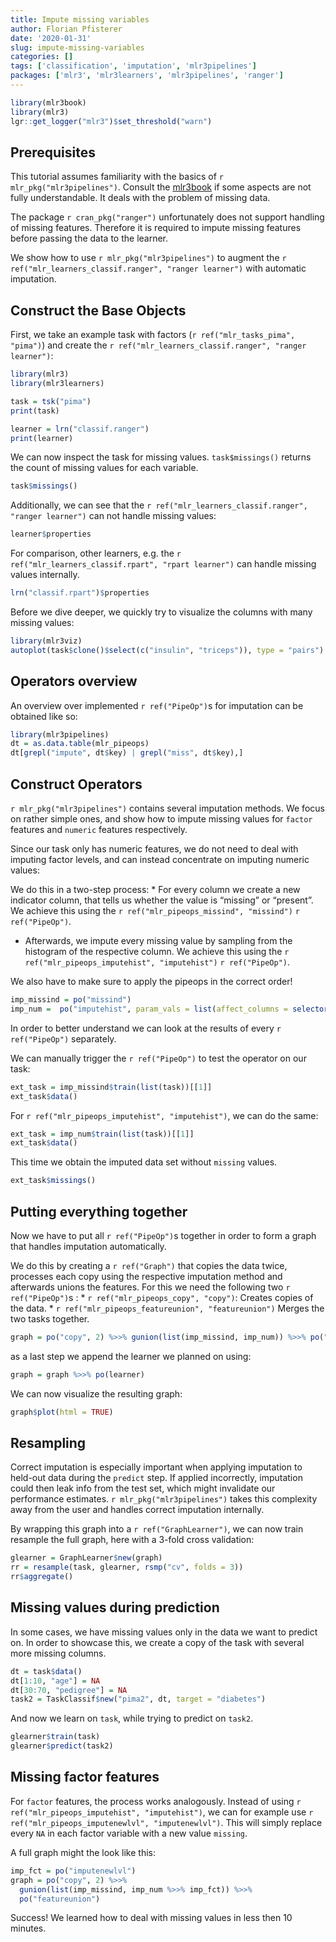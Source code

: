 ```yaml
---
title: Impute missing variables
author: Florian Pfisterer
date: '2020-01-31'
slug: impute-missing-variables
categories: []
tags: ['classification', 'imputation', 'mlr3pipelines']
packages: ['mlr3', 'mlr3learners', 'mlr3pipelines', 'ranger']
---
```


```r
library(mlr3book)
library(mlr3)
lgr::get_logger("mlr3")$set_threshold("warn")
```

## Prerequisites

This tutorial assumes familiarity with the basics of `r mlr_pkg("mlr3pipelines")`.
Consult the [mlr3book](https://mlr3book.mlr-org.com/pipelines.html) if some aspects are not  fully understandable.
It deals with the problem of missing data.

The package `r cran_pkg("ranger")` unfortunately does not support handling of missing features.
Therefore it is required to impute missing features before passing the data to the learner.

We show how to use `r mlr_pkg("mlr3pipelines")` to augment the `r ref("mlr_learners_classif.ranger", "ranger learner")` with automatic imputation.


## Construct the Base Objects

First, we take an example task with factors (`r ref("mlr_tasks_pima", "pima")`) and create the `r ref("mlr_learners_classif.ranger", "ranger learner")`:

```r
library(mlr3)
library(mlr3learners)

task = tsk("pima")
print(task)

learner = lrn("classif.ranger")
print(learner)
```

We can now inspect the task for missing values.
`task$missings()` returns the count of missing values for each variable.

```r
task$missings()
```

Additionally, we can see that the `r ref("mlr_learners_classif.ranger", "ranger learner")` can not handle missing values:

```r
learner$properties
```

For comparison, other learners, e.g. the `r ref("mlr_learners_classif.rpart", "rpart learner")` can handle missing values internally.

```r
lrn("classif.rpart")$properties
```

Before we dive deeper, we quickly try to visualize the columns with many missing values:

```r
library(mlr3viz)
autoplot(task$clone()$select(c("insulin", "triceps")), type = "pairs")
```

## Operators overview

An overview over implemented `r ref("PipeOp")`s for imputation can be obtained like so:

```r
library(mlr3pipelines)
dt = as.data.table(mlr_pipeops)
dt[grepl("impute", dt$key) | grepl("miss", dt$key),]
```
<!-- Replace with something using tags at some point-->

## Construct Operators

`r mlr_pkg("mlr3pipelines")` contains several imputation methods.
We focus on rather simple ones, and show how to impute missing values for `factor` features and
`numeric` features respectively.

Since our task only has numeric features, we do not need to deal with imputing factor levels,
and can instead concentrate on imputing numeric values:

We do this in a two-step process:
* For every column we create a new indicator column, that tells us whether the value is "missing" or "present".
  We achieve this using the  `r ref("mlr_pipeops_missind", "missind")` `r ref("PipeOp")`.

* Afterwards, we impute every missing value by sampling from the histogram of the respective column.
  We achieve this using the  `r ref("mlr_pipeops_imputehist", "imputehist")` `r ref("PipeOp")`.

We also have to make sure to apply the pipeops in the correct order!

```r
imp_missind = po("missind")
imp_num =  po("imputehist", param_vals = list(affect_columns = selector_type("numeric")))
```

In order to better understand we can look at the results of every `r ref("PipeOp")` separately.

We can manually trigger the `r ref("PipeOp")` to test the operator on our task:

```r
ext_task = imp_missind$train(list(task))[[1]]
ext_task$data()
```

For `r ref("mlr_pipeops_imputehist", "imputehist")`, we can do the same:

```r
ext_task = imp_num$train(list(task))[[1]]
ext_task$data()
```

This time we obtain the imputed data set without `missing` values.

```r
ext_task$missings()
```

## Putting everything together

Now we have to put all `r ref("PipeOp")`s  together in order to form a graph that handles imputation automatically.

We do this by creating a `r ref("Graph")` that copies the data twice, processes each copy using the respective imputation method and afterwards unions the features.
For this we need the following two `r ref("PipeOp")`s :
* `r ref("mlr_pipeops_copy", "copy")`: Creates copies of the data.
* `r ref("mlr_pipeops_featureunion", "featureunion")` Merges the two tasks together.


```r
graph = po("copy", 2) %>>% gunion(list(imp_missind, imp_num)) %>>% po("featureunion")
```

as a last step we append the learner we planned on using:

```r
graph = graph %>>% po(learner)
```

We can now visualize the resulting graph:

```r
graph$plot(html = TRUE)
```

## Resampling

Correct imputation is especially important when applying imputation to held-out data during the `predict` step.
If applied incorrectly, imputation could then leak info from the test set, which might invalidate our performance estimates.
`r mlr_pkg("mlr3pipelines")` takes this complexity away from the user and handles correct imputation internally.

By wrapping this graph into a  `r ref("GraphLearner")`, we can now train resample the full graph, here with a 3-fold cross validation:

```r
glearner = GraphLearner$new(graph)
rr = resample(task, glearner, rsmp("cv", folds = 3))
rr$aggregate()
```

## Missing values during prediction

In some cases, we have missing values only in the data we want to predict on.
In order to showcase this, we create a copy of the task with several more missing columns.

```r
dt = task$data()
dt[1:10, "age"] = NA
dt[30:70, "pedigree"] = NA
task2 = TaskClassif$new("pima2", dt, target = "diabetes")
```

And now we learn on `task`, while trying to predict on `task2`.

```r
glearner$train(task)
glearner$predict(task2)
```

## Missing factor features

For `factor` features, the process works analogously.
Instead of using `r ref("mlr_pipeops_imputehist", "imputehist")`, we can for example use `r ref("mlr_pipeops_imputenewlvl", "imputenewlvl")`.
This will simply replace every `NA` in each factor variable with a new value `missing`.

A full graph might the look like this:

```r
imp_fct = po("imputenewlvl")
graph = po("copy", 2) %>>%
  gunion(list(imp_missind, imp_num %>>% imp_fct)) %>>%
  po("featureunion")
```

Success! We learned how to deal with missing values in less then 10 minutes.
